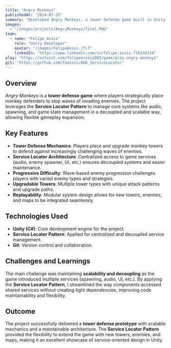 ```yaml
---
title: "Angry Monkeys"
publishedAt: "2024-07-25"
summary: "Developed Angry Monkeys, a tower defense game built in Unity. Implemented the Service Locator pattern to centralize and manage game services, ensuring flexible and decoupled gameplay systems."
images:
  - "/images/projects/AngryMonkeys/final.PNG"
team:
  - name: "Felipe Assis"
    role: "Unity Developer"
    avatar: "/images/FelipeAssis.jfif"
    linkedIn: "https://www.linkedin.com/in/felipe-assis-736330134"
play: "https://outscal.com/felipeassis2002/game/play-angry-monkeys"
git: "https://github.com/feassis/AGD_ServiceLocator"
---
```


## Overview

*Angry Monkeys* is a **tower defense game** where players strategically place monkey defenders to stop waves of invading enemies. The project leverages the **Service Locator Pattern** to manage core systems like audio, spawning, and game state management in a decoupled and scalable way, allowing flexible gameplay expansion.  

## Key Features

- **Tower Defense Mechanics**: Players place and upgrade monkey towers to defend against increasingly challenging waves of enemies.  
- **Service Locator Architecture**: Centralized access to game services (audio, enemy spawner, UI, etc.) ensures decoupled systems and easier maintenance.  
- **Progressive Difficulty**: Wave-based enemy progression challenges players with varied enemy types and strategies.  
- **Upgradable Towers**: Multiple tower types with unique attack patterns and upgrade paths.  
- **Replayability**: Modular system design allows for new towers, enemies, and maps to be integrated seamlessly.  

## Technologies Used

- **Unity (C#)**: Core development engine for the project.  
- **Service Locator Pattern**: Applied for centralized and decoupled service management.  
- **Git**: Version control and collaboration.  

## Challenges and Learnings

The main challenge was maintaining **scalability and decoupling** as the game introduced multiple services (spawning, audio, UI, etc.). By applying the **Service Locator Pattern**, I streamlined the way components accessed shared services without creating tight dependencies, improving code maintainability and flexibility.  

## Outcome

The project successfully delivered a **tower defense prototype** with scalable mechanics and a maintainable architecture. The **Service Locator Pattern** provided the flexibility to extend the game with new towers, enemies, and maps, making it an excellent showcase of service-oriented design in Unity.  
